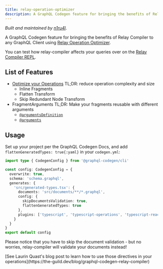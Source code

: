 ```yaml
---
title: relay-operation-optimizer
description: A GraphQL Codegen feature for bringing the benefits of Relay Compiler to any GraphQL Client using Relay Operation Optimizer.
---
```



<PluginHeader />

_Built and maintained by [n1ru4l](https://github.com/n1ru4l)_.

A GraphQL Codegen feature for bringing the benefits of Relay Compiler to any GraphQL Client using [Relay Operation Optimizer](https://graphql-tools.com/docs/relay-operation-optimizer).

You can test how relay-compiler affects your queries over on the [Relay Compiler REPL](https://relay-compiler-repl.netlify.com).

## List of Features

- [Optimize your Operations](https://relay.dev/docs/principles-and-architecture/compiler-architecture/#transforms) TL;DR: reduce operation complexity and size
  - Inline Fragments
  - Flatten Transform
  - Skip Redundant Node Transform
- FragmentArguments TL;DR: Make your fragments reusable with different arguments
  - [`@argumentsDefinition`](https://relay.dev/docs/en/graphql-in-relay#argumentdefinitions)
  - [`@arguments`](https://relay.dev/docs/en/graphql-in-relay#arguments)

## Usage

Set up your project per the GraphQL Codegen Docs, and add `flattenGeneratedTypes: true{:yaml}` in your `codegen.yml`:

```ts filename="codegen.ts" {11}
import type { CodegenConfig } from '@graphql-codegen/cli'

const config: CodegenConfig = {
  overwrite: true,
  schema: 'schema.graphql',
  generates: {
    'src/generated-types.tsx': {
      documents: 'src/documents/**/*.graphql',
      config: {
        skipDocumentsValidation: true,
        flattenGeneratedTypes: true
      },
      plugins: ['typescript', 'typescript-operations', 'typescript-react-apollo']
    }
  }
}
export default config
```

Please notice that you have to skip the document validation - but no worries, relay-compiler will validate your documents instead!

<Callout>
  [See Laurin Quast's blog post to learn how to use those directives in your
  operations](https://the-guild.dev/blog/graphql-codegen-relay-compiler)
</Callout>
